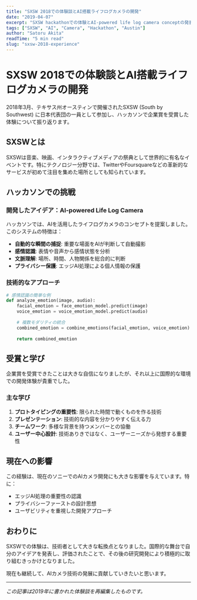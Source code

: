 ```yaml
---
title: "SXSW 2018での体験談とAI搭載ライフログカメラの開発"
date: "2019-04-07"
excerpt: "SXSW hackathonでの体験とAI-powered life log camera conceptの発表について詳しく振り返ります"
tags: ["SXSW", "AI", "Camera", "Hackathon", "Austin"]
author: "Satoru Akita"
readTime: "5 min read"
slug: "sxsw-2018-experience"
---
```


# SXSW 2018での体験談とAI搭載ライフログカメラの開発

2018年3月、テキサス州オースティンで開催されたSXSW (South by Southwest) に日本代表団の一員として参加し、ハッカソンで企業賞を受賞した体験について振り返ります。

## SXSWとは

SXSWは音楽、映画、インタラクティブメディアの祭典として世界的に有名なイベントです。特にテクノロジー分野では、TwitterやFoursquareなどの革新的なサービスが初めて注目を集めた場所としても知られています。

## ハッカソンでの挑戦

### 開発したアイデア：AI-powered Life Log Camera

ハッカソンでは、AIを活用したライフログカメラのコンセプトを提案しました。このシステムの特徴は：

- **自動的な瞬間の捕捉**: 重要な場面をAIが判断して自動撮影
- **感情認識**: 表情や音声から感情状態を分析
- **文脈理解**: 場所、時間、人物関係を総合的に判断
- **プライバシー保護**: エッジAI処理による個人情報の保護

### 技術的なアプローチ

```python
# 感情認識の簡単な例
def analyze_emotion(image, audio):
    facial_emotion = face_emotion_model.predict(image)
    voice_emotion = voice_emotion_model.predict(audio)
    
    # 複数モダリティの統合
    combined_emotion = combine_emotions(facial_emotion, voice_emotion)
    
    return combined_emotion
```

## 受賞と学び

企業賞を受賞できたことは大きな自信になりましたが、それ以上に国際的な環境での開発体験が貴重でした。

### 主な学び

1. **プロトタイピングの重要性**: 限られた時間で動くものを作る技術
2. **プレゼンテーション**: 技術的な内容を分かりやすく伝える力
3. **チームワーク**: 多様な背景を持つメンバーとの協働
4. **ユーザー中心設計**: 技術ありきではなく、ユーザーニーズから発想する重要性

## 現在への影響

この経験は、現在のソニーでのAIカメラ開発にも大きな影響を与えています。特に：

- エッジAI処理の重要性の認識
- プライバシーファーストの設計思想
- ユーザビリティを重視した開発アプローチ

## おわりに

SXSWでの体験は、技術者として大きな転換点となりました。国際的な舞台で自分のアイデアを発表し、評価されたことで、その後の研究開発により積極的に取り組むきっかけとなりました。

現在も継続して、AIカメラ技術の発展に貢献していきたいと思います。

---

*この記事は2019年に書かれた体験談を再編集したものです。*
